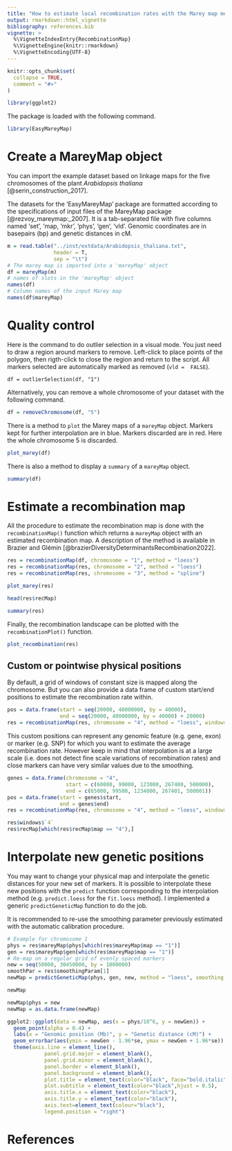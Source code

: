 ```yaml
---
title: "How to estimate local recombination rates with the Marey map method"
output: rmarkdown::html_vignette
bibliography: references.bib
vignette: >
  %\VignetteIndexEntry{RecombinationMap}
  %\VignetteEngine{knitr::rmarkdown}
  %\VignetteEncoding{UTF-8}
---
```


```r
knitr::opts_chunk$set(
  collapse = TRUE,
  comment = "#>"
)

library(ggplot2)
```

The package is loaded with the following command.

```r
library(EasyMareyMap)
```


# Create a MareyMap object

You can import the example dataset based on linkage maps for the five chromosomes of the plant *Arabidopsis thaliana* [@serin_construction_2017].


The datasets for the 'EasyMareyMap' package are formatted according to the specifications of input files of the MareyMap package [@rezvoy_mareymap:_2007]. It is a tab-separated file with five columns named 'set', 'map, 'mkr', 'phys', 'gen', 'vld'. Genomic coordinates are in basepairs (bp) and genetic distances in cM.


```r
m = read.table("../inst/extdata/Arabidopsis_thaliana.txt",
               header = T,
               sep = "\t")
# The marey map is imported into a 'mareyMap' object
df = mareyMap(m)
# names of slots in the 'mareyMap' object
names(df)
# Column names of the input Marey map
names(df$mareyMap)
```



# Quality control

Here is the command to do outlier selection in a visual mode. You just need to draw a region around markers to remove. Left-click to place points of the polygon, then rigth-click to close the region and return to the script. All markers selected are automatically marked as removed (`vld =  FALSE`).

```
df = outlierSelection(df, "1")
```

<!-- TODO Add a photo of mkr selection -->


Alternatively, you can remove a whole chromosome of your dataset with the following command.


```r
df = removeChromosome(df, "5")
```


There is a method to `plot` the Marey maps of a `mareyMap` object. Markers kept for further interpolation are in blue. Markers discarded are in red. Here the whole chromosome 5 is discarded.

```r
plot_marey(df)
```

There is also a method to display a `summary` of a `mareyMap` object.

```r
summary(df)
```

# Estimate a recombination map

All the procedure to estimate the recombination map is done with the `recombinationMap()` function which returns a `mareyMap` object with an estimated recombination map. A description of the method is available in Brazier and Glémin [@brazierDiversityDeterminantsRecombination2022].

```r
res = recombinationMap(df, chromosome = "1", method = "loess")
res = recombinationMap(res, chromosome = "2", method = "loess")
res = recombinationMap(res, chromosome = "3", method = "spline")
```


```r
plot_marey(res)
```



```r
head(res$recMap)
```


```r
summary(res)
```

Finally, the recombination landscape can be plotted with the `recombinationPlot()` function.

```r
plot_recombination(res)
```


## Custom or pointwise physical positions

By default, a grid of windows of constant size is mapped along the chromosome. But you can also provide a data frame of custom start/end positions to estimate the recombination rate within.


```r
pos = data.frame(start = seq(20000, 40000000, by = 40000),
                 end = seq(20000, 40000000, by = 40000) + 20000)
res = recombinationMap(res, chromosome = "4", method = "loess", windows = pos)
```

This custom positions can represent any genomic feature (e.g. gene, exon) or marker (e.g. SNP) for which you want to estimate the average recombination rate. However keep in mind that interpolation is at a large scale (i.e. does not detect fine scale variations of recombination rates) and close markers can have very similar values due to the smoothing.



```r
genes = data.frame(chromosome = "4",
                   start = c(60000, 99000, 123000, 267400, 500000),
                   end = c(65000, 99500, 1234000, 267401, 500001))
pos = data.frame(start = genes$start,
                 end = genes$end)
res = recombinationMap(res, chromosome = "4", method = "loess", windows = pos)

res$windows$`4`
res$recMap[which(res$recMap$map == "4"),]
```


# Interpolate new genetic positions

You may want to change your physical map and interpolate the genetic distances for your new set of markers. It is possible to interpolate these new positions with the `predict` function corresponding to the interpolation method (e.g. `predict.loess` for the `fit.loess` method). I implemented a generic `predictGeneticMap` function to do the job.


It is recommended to re-use the smoothing parameter previously estimated with the automatic calibration procedure.


```r
# Example for chromosome 1
phys = res$mareyMap$phys[which(res$mareyMap$map == "1")]
gen = res$mareyMap$gen[which(res$mareyMap$map == "1")]
# Re-map on a regular grid of evenly spaced markers
new = seq(50000, 30450000, by = 1000000)
smoothPar = res$smoothingParam[1]
newMap = predictGeneticMap(phys, gen, new, method = "loess", smoothing = smoothPar)

newMap
```


```r
newMap$phys = new
newMap = as.data.frame(newMap)

ggplot2::ggplot(data = newMap, aes(x = phys/10^6, y = newGen)) +
  geom_point(alpha = 0.4) +
  labs(x = "Genomic position (Mb)", y = "Genetic distance (cM)") +
  geom_errorbar(aes(ymin = newGen - 1.96*se, ymax = newGen + 1.96*se)) +
  theme(axis.line = element_line(),
            panel.grid.major = element_blank(),
            panel.grid.minor = element_blank(),
            panel.border = element_blank(),
            panel.background = element_blank(),
            plot.title = element_text(color="black", face="bold.italic",hjust = 0.5),
            plot.subtitle = element_text(color="black",hjust = 0.5),
            axis.title.x = element_text(color="black"),
            axis.title.y = element_text(color="black"),
            axis.text=element_text(colour="black"),
            legend.position = "right")
```





# References
